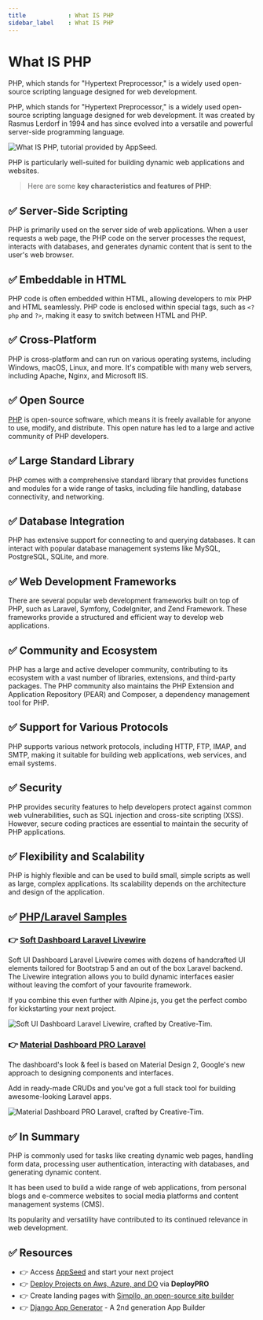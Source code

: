 ```yaml
---
title            : What IS PHP 
sidebar_label    : What IS PHP 
---
```


# What IS PHP

<SubHeading>PHP, which stands for "Hypertext Preprocessor," is a widely used open-source scripting language designed for web development.</SubHeading>

PHP, which stands for "Hypertext Preprocessor," is a widely used open-source scripting language designed for web development. 
It was created by Rasmus Lerdorf in 1994 and has since evolved into a versatile and powerful server-side programming language. 

![What IS PHP, tutorial provided by AppSeed.](https://github-production-user-asset-6210df.s3.amazonaws.com/51070104/270268362-0d36a57c-aa00-4e0d-a229-e163027b3916.jpg) 

PHP is particularly well-suited for building dynamic web applications and websites.

> Here are some **key characteristics and features of PHP**:

## ✅ **Server-Side Scripting** 

PHP is primarily used on the server side of web applications. When a user requests a web page, the PHP code on the server processes the request, interacts with databases, and generates dynamic content that is sent to the user's web browser.

## ✅ **Embeddable in HTML** 

PHP code is often embedded within HTML, allowing developers to mix PHP and HTML seamlessly. PHP code is enclosed within special tags, such as `<?php` and `?>`, making it easy to switch between HTML and PHP.

## ✅ **Cross-Platform** 

PHP is cross-platform and can run on various operating systems, including Windows, macOS, Linux, and more. It's compatible with many web servers, including Apache, Nginx, and Microsoft IIS.

## ✅ **Open Source** 

[PHP](https://www.php.net/) is open-source software, which means it is freely available for anyone to use, modify, and distribute. This open nature has led to a large and active community of PHP developers.

## ✅ **Large Standard Library** 

PHP comes with a comprehensive standard library that provides functions and modules for a wide range of tasks, including file handling, database connectivity, and networking.

## ✅ **Database Integration** 

PHP has extensive support for connecting to and querying databases. It can interact with popular database management systems like MySQL, PostgreSQL, SQLite, and more.

## ✅ **Web Development Frameworks** 

There are several popular web development frameworks built on top of PHP, such as Laravel, Symfony, CodeIgniter, and Zend Framework. These frameworks provide a structured and efficient way to develop web applications.

## ✅ **Community and Ecosystem** 

PHP has a large and active developer community, contributing to its ecosystem with a vast number of libraries, extensions, and third-party packages. The PHP community also maintains the PHP Extension and Application Repository (PEAR) and Composer, a dependency management tool for PHP.

## ✅ **Support for Various Protocols** 

PHP supports various network protocols, including HTTP, FTP, IMAP, and SMTP, making it suitable for building web applications, web services, and email systems.

## ✅ **Security** 

PHP provides security features to help developers protect against common web vulnerabilities, such as SQL injection and cross-site scripting (XSS). However, secure coding practices are essential to maintain the security of PHP applications.

## ✅ **Flexibility and Scalability** 

PHP is highly flexible and can be used to build small, simple scripts as well as large, complex applications. Its scalability depends on the architecture and design of the application.

## ✅ [PHP/Laravel Samples](https://www.creative-tim.com/templates/laravel?AFFILIATE=128200)

### 👉 [Soft Dashboard Laravel Livewire](https://www.creative-tim.com/product/soft-ui-dashboard-laravel-livewire?AFFILIATE=128200)

Soft UI Dashboard Laravel Livewire comes with dozens of handcrafted UI elements tailored for Bootstrap 5 and an out of the box Laravel backend. 
The Livewire integration allows you to build dynamic interfaces easier without leaving the comfort of your favourite framework. 

If you combine this even further with Alpine.js, you get the perfect combo for kickstarting your next project.

![Soft UI Dashboard Laravel Livewire, crafted by Creative-Tim.](https://github-production-user-asset-6210df.s3.amazonaws.com/51070104/270264605-5d2206b4-dd44-43b5-acbe-25d83046b360.png)

### 👉 [Material Dashboard PRO Laravel](https://www.creative-tim.com/product/material-dashboard-pro-laravel?AFFILIATE=128200)

The dashboard's look & feel is based on Material Design 2, Google's new approach to designing components and interfaces. 

Add in ready-made CRUDs and you've got a full stack tool for building awesome-looking Laravel apps.

![Material Dashboard PRO Laravel, crafted by Creative-Tim.](https://github-production-user-asset-6210df.s3.amazonaws.com/51070104/270265063-32f8944c-ed0e-4a77-a8b6-725d6dc4b3cb.png)

## ✅ In Summary

PHP is commonly used for tasks like creating dynamic web pages, handling form data, processing user authentication, interacting with databases, and generating dynamic content. 

It has been used to build a wide range of web applications, from personal blogs and e-commerce websites to social media platforms and content management systems (CMS). 

Its popularity and versatility have contributed to its continued relevance in web development.

## ✅ Resources 

- 👉 Access [AppSeed](https://appseed.us/) and start your next project
- 👉 [Deploy Projects on Aws, Azure, and DO](https://www.docs.deploypro.dev/) via **DeployPRO**
- 👉 Create landing pages with [Simpllo, an open-source site builder](https://www.simpllo.com/)
- 👉 [Django App Generator](https://app-generator.dev/django/) - A 2nd generation App Builder
